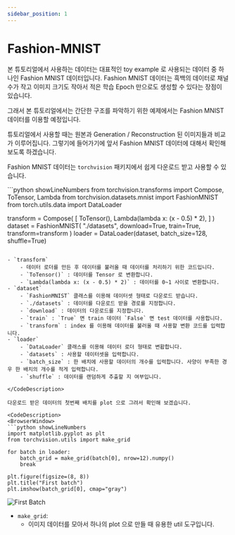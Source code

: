 ```yaml
---
sidebar_position: 1
---
```


# Fashion-MNIST


본 튜토리얼에서 사용하는 데이터는 대표적인 toy example 로 사용되는 데이터 중 하나인 Fashion MNIST 데이터입니다.
Fashion MNIST 데이터는 흑백의 데이터로 채널수가 작고 이미지 크기도 작아서 적은 학습 Epoch 만으로도 생성할 수 있다는 장점이 있습니다.

그래서 본 튜토리얼에서는 간단한 구조를 파악하기 위한 예제에서는 Fashion MNIST 데이터를 이용할 예정입니다.

튜토리얼에서 사용할 때는 원본과 Generation / Reconstruction 된 이미지들과 비교가 이루어집니다.
그렇기에 들어가기에 앞서 Fashion MNIST 데이터에 대해서 확인해 보도록 하겠습니다.

Fashion MNIST 데이터는 `torchvision` 패키지에서 쉽게 다운로드 받고 사용할 수 있습니다.

<CodeDescription>
```python showLineNumbers
from torchvision.transforms import Compose, ToTensor, Lambda
from torchvision.datasets.mnist import FashionMNIST
from torch.utils.data import DataLoader

transform = Compose(
    [
        ToTensor(),
        Lambda(lambda x: (x - 0.5) * 2),
    ]
)
dataset = FashionMNIST(
    "./datasets", download=True, train=True, transform=transform
)
loader = DataLoader(dataset, batch_size=128, shuffle=True)
```

- `transform`
    - 데이터 로더를 만든 후 데이터를 불러올 때 데이터를 처리하기 위한 코드입니다.
    - `ToTensor()` : 데이터를 Tensor 로 변환합니다.
    - `Lambda(lambda x: (x - 0.5) * 2)` : 데이터를 0~1 사이로 변환합니다.
- `dataset`
    - `FashionMNIST` 클래스를 이용해 데이터셋 형태로 다운로드 받습니다. 
    - `./datasets` : 데이터를 다운로드 받을 경로를 지정합니다.
    - `download` : 데이터의 다운로드를 지정합니다.
    - `train` : `True` 면 train 데이터 `False` 면 test 데이터를 사용합니다.
    - `transform` : index 를 이용해 데이터를 불러올 때 사용할 변환 코드를 입력합니다.
- `loader`
    - `DataLoader` 클래스를 이용해 데이터 로더 형태로 변홥합니다.
    - `datasets` : 사용할 데이터셋을 입력합니다.
    - `batch_size` : 한 배치에 사용할 데이터의 개수를 입력합니다. 사양이 부족한 경우 한 배치의 개수를 적게 입력합니다.
    - `shuffle` : 데이터를 랜덤하게 추출할 지 여부입니다.

</CodeDescription>

다운로드 받은 데이터의 첫번째 배치를 plot 으로 그려서 확인해 보겠습니다.

<CodeDescription>
<BrowserWindow>
```python showLineNumbers
import matplotlib.pyplot as plt
from torchvision.utils import make_grid

for batch in loader:
    batch_grid = make_grid(batch[0], nrow=12).numpy()
    break

plt.figure(figsize=(8, 8))
plt.title("First batch")
plt.imshow(batch_grid[0], cmap="gray")
```
![First Batch](./img/fmnist_first_batch.png)
</BrowserWindow>

- `make_grid`:
    - 이미지 데이터를 모아서 하나의 plot 으로 만들 때 유용한 util 도구입니다.
</CodeDescription>
